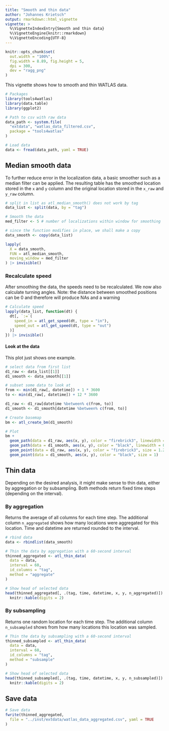 ```yaml
---
title: "Smooth and thin data"
author: "Johannes Krietsch"
output: rmarkdown::html_vignette
vignette: >
  %\VignetteIndexEntry{Smooth and thin data}
  %\VignetteEngine{knitr::rmarkdown}
  %\VignetteEncoding{UTF-8}
---
```


```r
knitr::opts_chunk$set(
  out.width = "100%",
  fig.width = 8.89, fig.height = 5,
  dpi = 300,
  dev = "ragg_png"
)
```

 This vignette shows how to smooth and thin WATLAS data. 

```r
# Packages
library(tools4watlas)
library(data.table)
library(ggplot2)

# Path to csv with raw data
data_path <- system.file(
  "extdata", "watlas_data_filtered.csv",
  package = "tools4watlas"
)

# Load data
data <- fread(data_path, yaml = TRUE)

```


## Median smooth data

To further reduce error in the localization data, a basic smoother such as a median filter can be applied. The resulting table has the smoothed location stored in the `x` and `y` column and the original location stored in the `x_raw` and `y_raw` column. 

```r

# split in list as atl_median_smooth() does not work by tag
data_list <- split(data, by = "tag")

# Smooth the data
med_filter <- 5 # number of localizations within window for smoothing

# since the function modifies in place, we shall make a copy
data_smooth <- copy(data_list)

lapply(
  X = data_smooth,
  FUN = atl_median_smooth,
  moving_window = med_filter
) |> invisible()
```

### Recalculate speed

After smoothing the data, the speeds need to be recalculated. We now also calculate turning angles. 
Note: the distance between smoothed positions can be 0 and therefore will produce NAs and a warning

```r
# Calculate speed
lapply(data_list, function(dt) {
  dt[, `:=`(
    speed_in = atl_get_speed(dt, type = "in"),
    speed_out = atl_get_speed(dt, type = "out")
  )]
}) |> invisible()
```

#### Look at the data

This plot just shows one example.

```r
# select data from first list
d1_raw <- data_list[[1]]
d1_smooth <- data_smooth[[1]]

# subset some data to look at
from <- min(d1_raw[, datetime]) + 1 * 3600
to <- min(d1_raw[, datetime]) + 12 * 3600

d1_raw <- d1_raw[datetime %between% c(from, to)]
d1_smooth <- d1_smooth[datetime %between% c(from, to)]

# Create basemap
bm <- atl_create_bm(d1_smooth)

# Plot
bm +
  geom_path(data = d1_raw, aes(x, y), color = "firebrick3", linewidth = 0.5) +
  geom_path(data = d1_smooth, aes(x, y), color = "black", linewidth = 0.5) +
  geom_point(data = d1_raw, aes(x, y), color = "firebrick3", size = 1.2) +
  geom_point(data = d1_smooth, aes(x, y), color = "black", size = 1)
```


## Thin data

Depending on the desired analysis, it might make sense to thin data, either by aggregation or by subsampling. Both methods return fixed time steps (depending on the interval). 

### By aggregation

Returns the average of all columns for each time step. The additional column `n_aggregated` shows how many locations were aggregated for this location. Time and datetime are returned rounded to the interval.

```r
# rbind data
data <- rbindlist(data_smooth)

# Thin the data by aggregation with a 60-second interval
thinned_aggregated <- atl_thin_data(
  data = data,
  interval = 60,
  id_columns = "tag",
  method = "aggregate"
)

# Show head of selected data
head(thinned_aggregated[, .(tag, time, datetime, x, y, n_aggregated)]) |>
  knitr::kable(digits = 2)
```

### By subsampling

Returns one random location for each time step. The additional column `n_subsampled` shows from how many locations this location was sampled.

```r
# Thin the data by subsampling with a 60-second interval
thinned_subsampled <- atl_thin_data(
  data = data,
  interval = 60,
  id_columns = "tag",
  method = "subsample"
)

# Show head of selected data
head(thinned_subsampled[, .(tag, time, datetime, x, y, n_subsampled)]) |>
  knitr::kable(digits = 2)
```


## Save data

```r
# Save data
fwrite(thinned_aggregated,
  file = "../inst/extdata/watlas_data_aggregated.csv", yaml = TRUE
)
```

